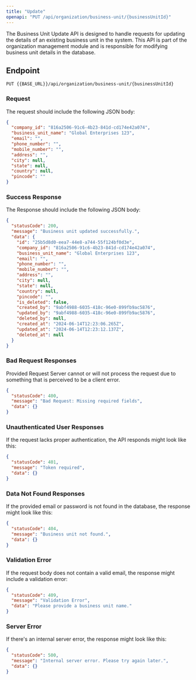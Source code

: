 ---
title: "Update"
openapi: "PUT /api/organization/business-unit/{businessUnitId}"
---

The Business Unit Update API is designed to handle requests for updating the details of an existing business unit in the system. This API is part of the organization management module and is responsible for modifying business unit details in the database.

## Endpoint

`PUT {{BASE_URL}}/api/organization/business-unit/{businessUnitId}`

### Request

The request should include the following JSON body:

```json
{
  "company_id": "816a2506-91c6-4b23-841d-cd174e42a074",
  "business_unit_name": "Global Enterprises 123",
  "email": "",
  "phone_number": "",
  "mobile_number": "",
  "address": "",
  "city": null,
  "state": null,
  "country": null,
  "pincode": ""
}
```

### Success Response

The Response should include the following JSON body:

```json
{
  "statusCode": 200,
  "message": "Business unit updated successfully.",
  "data": {
    "id": "25b5d8d0-eea7-44e8-a744-55f124bf0d3e",
    "company_id": "816a2506-91c6-4b23-841d-cd174e42a074",
    "business_unit_name": "Global Enterprises 123",
    "email": "",
    "phone_number": "",
    "mobile_number": "",
    "address": "",
    "city": null,
    "state": null,
    "country": null,
    "pincode": "",
    "is_deleted": false,
    "created_by": "9abf4988-6035-418c-96e0-899fb9ac5876",
    "updated_by": "9abf4988-6035-418c-96e0-899fb9ac5876",
    "deleted_by": null,
    "created_at": "2024-06-14T12:23:06.265Z",
    "updated_at": "2024-06-14T12:23:12.137Z",
    "deleted_at": null
  }
}
```

### Bad Request Responses

Provided Request Server cannot or will not process the request due to something that is perceived to be a client error.

```json
{
  "statusCode": 400,
  "message": "Bad Request: Missing required fields",
  "data": {}
}
```

### Unauthenticated User Responses

If the request lacks proper authentication, the API responds might look like this:

```json
{
  "statusCode": 401,
  "message": "Token required",
  "data": {}
}
```

### Data Not Found Responses

If the provided email or password is not found in the database, the response might look like this:

```json
{
  "statusCode": 404,
  "message": "Business unit not found.",
  "data": {}
}
```

### Validation Error

If the request body does not contain a valid email, the response might include a validation error:

```json
{
  "statusCode": 409,
  "message": "Validation Error",
  "data": "Please provide a business unit name."
}
```

### Server Error

If there's an internal server error, the response might look like this:

```json
{
  "statusCode": 500,
  "message": "Internal server error. Please try again later.",
  "data": {}
}
```
